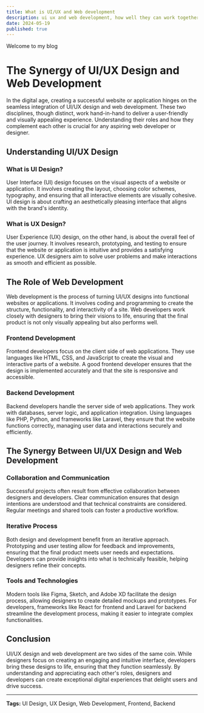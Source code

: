 ```yaml
---
title: What is UI/UX and Web development
description: ui ux and web development, how well they can work together
date: 2024-05-19
published: true
---
```


Welcome to my blog

# The Synergy of UI/UX Design and Web Development

In the digital age, creating a successful website or application hinges on the seamless integration of UI/UX design and web development. These two disciplines, though distinct, work hand-in-hand to deliver a user-friendly and visually appealing experience. Understanding their roles and how they complement each other is crucial for any aspiring web developer or designer.

## Understanding UI/UX Design

### What is UI Design?

User Interface (UI) design focuses on the visual aspects of a website or application. It involves creating the layout, choosing color schemes, typography, and ensuring that all interactive elements are visually cohesive. UI design is about crafting an aesthetically pleasing interface that aligns with the brand's identity.

### What is UX Design?

User Experience (UX) design, on the other hand, is about the overall feel of the user journey. It involves research, prototyping, and testing to ensure that the website or application is intuitive and provides a satisfying experience. UX designers aim to solve user problems and make interactions as smooth and efficient as possible.

## The Role of Web Development

Web development is the process of turning UI/UX designs into functional websites or applications. It involves coding and programming to create the structure, functionality, and interactivity of a site. Web developers work closely with designers to bring their visions to life, ensuring that the final product is not only visually appealing but also performs well.

### Frontend Development

Frontend developers focus on the client side of web applications. They use languages like HTML, CSS, and JavaScript to create the visual and interactive parts of a website. A good frontend developer ensures that the design is implemented accurately and that the site is responsive and accessible.

### Backend Development

Backend developers handle the server side of web applications. They work with databases, server logic, and application integration. Using languages like PHP, Python, and frameworks like Laravel, they ensure that the website functions correctly, managing user data and interactions securely and efficiently.

## The Synergy Between UI/UX Design and Web Development

### Collaboration and Communication

Successful projects often result from effective collaboration between designers and developers. Clear communication ensures that design intentions are understood and that technical constraints are considered. Regular meetings and shared tools can foster a productive workflow.

### Iterative Process

Both design and development benefit from an iterative approach. Prototyping and user testing allow for feedback and improvements, ensuring that the final product meets user needs and expectations. Developers can provide insights into what is technically feasible, helping designers refine their concepts.

### Tools and Technologies

Modern tools like Figma, Sketch, and Adobe XD facilitate the design process, allowing designers to create detailed mockups and prototypes. For developers, frameworks like React for frontend and Laravel for backend streamline the development process, making it easier to integrate complex functionalities.

## Conclusion

UI/UX design and web development are two sides of the same coin. While designers focus on creating an engaging and intuitive interface, developers bring these designs to life, ensuring that they function seamlessly. By understanding and appreciating each other's roles, designers and developers can create exceptional digital experiences that delight users and drive success.

---

**Tags:** UI Design, UX Design, Web Development, Frontend, Backend
